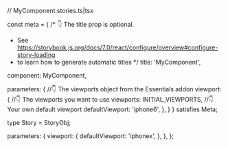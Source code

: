 // MyComponent.stories.ts|tsx




const meta = {
  /* 👇 The title prop is optional.
   * See https://storybook.js.org/docs/7.0/react/configure/overview#configure-story-loading
   * to learn how to generate automatic titles
   */
  title: 'MyComponent',

  component: MyComponent,

  parameters: {
    //👇 The viewports object from the Essentials addon
    viewport: {
      //👇 The viewports you want to use
      viewports: INITIAL_VIEWPORTS,
      //👇 Your own default viewport
      defaultViewport: 'iphone6',
    },
  }
} satisfies Meta<typeof MyComponent>;

type Story = StoryObj<typeof MyComponent>;

  parameters: {
    viewport: {
      defaultViewport: 'iphonex',
    },
  },
};
